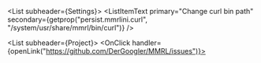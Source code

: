 <List subheader={<ListSubheader>Settings</ListSubheader>}>
  <ListItemDialogEditText
      id="curl"
      scope="mmrlini"
      inputLabel="Path"
      type="text"
      title="Change curl bin path"
      initialValue="/system/usr/share/mmrl/bin/curl">
    <ListItemText primary="Change curl bin path" secondary={getprop("persist.mmrlini.curl", "/system/usr/share/mmrl/bin/curl")} />
  </ListItemDialogEditText>
  <ListItemDialogEditText
      id="zip"
      scope="mmrlini"
      inputLabel="Path"
      type="text"
      title="Change zip bin path"
      initialValue="/system/usr/share/mmrl/bin/zip">
    <ListItemText primary="Change zip bin path" />
  </ListItemDialogEditText>
  <ListItemDialogEditText
      id="unzip"
      scope="mmrlini"
      inputLabel="Path"
      type="text"
      title="Change unzip bin path"
      initialValue="/system/bin/unzip">
    <ListItemText primary="Change unzip bin path" />
  </ListItemDialogEditText>
 <ListItemDialogEditText
      id="install_folder"
      scope="mmrlini"
      inputLabel="Path"
      type="text"
      title="Change install path"
      initialValue="/data/local/tmp/<NAME>-<BRANCH>-moduled.zip">
    <ListItemText primary="Change unzip bin path" secondary="Edit with care!" />
  </ListItemDialogEditText>
</List>

<Divider/>

<List subheader={<ListSubheader>Project</ListSubheader>}>
  <OnClick handler={openLink("https://github.com/DerGoogler/MMRL/issues")}>
    <ListItemButton>
      <ListItemText primary="Report a issue" />
    </ListItemButton>
  </OnClick>
</List>
